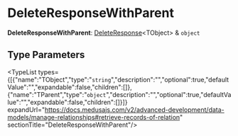 
# DeleteResponseWithParent

 **DeleteResponseWithParent**: [DeleteResponse](../types.HttpTypes.DeleteResponse/page.mdx)&#60;TObject&#62; & `object`

## Type Parameters

<TypeList types={[{"name":"TObject","type":"`string`","description":"","optional":true,"defaultValue":"","expandable":false,"children":[]},{"name":"TParent","type":"`object`","description":"","optional":true,"defaultValue":"","expandable":false,"children":[]}]} expandUrl="https://docs.medusajs.com/v2/advanced-development/data-models/manage-relationships#retrieve-records-of-relation" sectionTitle="DeleteResponseWithParent"/>

